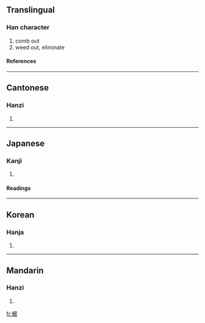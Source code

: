 {{see|栉}}

==Translingual==
===Han character===
{{Han char|rn=75|rad=木|as=15|sn=19|four=4892<sub>7</sub>|canj=木竹日中 (DHAL)}}
# comb out
# weed out, eliminate
====References====
{{Han ref|kx=0560.240|dkj=15817|dj=0949.210|hdz=21302.080|uh=6ADB|ud=27355|bh=C0CD|bd=49357}}

----
==Cantonese==
===Hanzi===
{{yue-hanzi|jyut=|y=jit1}}
# {{defn|Cantonese}}

----
==Japanese==
===Kanji===
{{ja-kanji|grade=|rs=木15}}
# {{defn|Japanese}} 
====Readings====
{{ja-readings|on=[[しつ]] (shitsu)|kun=[[くし]] (kushi), [[くしけずる]] (kushikezuru)}}

----
==Korean==
===Hanja===
{{ko-hanja|hangeul=즐|eumhun=|rv=jeul|mr=chŭl|y=cul}}
# {{defn|Korean}}

----
==Mandarin==
===Hanzi===
{{cmn-hanzi|sim=栉|pin=[[jié]] (jie2)|wg=chieh<sup>2</sup>}}
# {{defn|Mandarin}}

[[fr:櫛]]